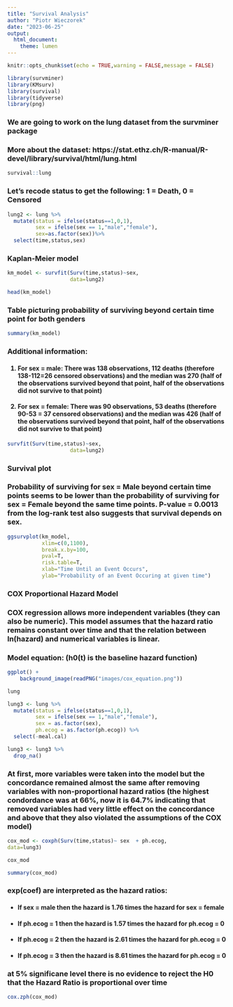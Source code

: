 ---
title: "Survival Analysis"
author: "Piotr Wieczorek"
date: "2023-06-25"
output: 
  html_document: 
    theme: lumen
---

```{r setup, include=FALSE}
knitr::opts_chunk$set(echo = TRUE,warning = FALSE,message = FALSE)
```

```{r}
library(survminer)
library(KMsurv)
library(survival)
library(tidyverse)
library(png)
```

### We are going to work on the lung dataset from the survminer package

### More about the dataset: https://stat.ethz.ch/R-manual/R-devel/library/survival/html/lung.html

```{r}
survival::lung
```
### Let's recode status to get the following: 1 = Death, 0 = Censored

```{r}
lung2 <- lung %>%
  mutate(status = ifelse(status==1,0,1),
         sex = ifelse(sex == 1,"male","female"),
         sex=as.factor(sex))%>%
  select(time,status,sex)
```

### Kaplan-Meier model
```{r}
km_model <- survfit(Surv(time,status)~sex,
                    data=lung2)
```

```{r}
head(km_model)
```

### Table picturing probability of surviving beyond certain time point for both genders
```{r}
summary(km_model)
```

### Additional information:
<h4>1. For sex = male: There was 138 observations, 112 deaths (therefore 138-112=26 censored observations) and the median was 270 (half of the observations survived beyond that point, half of the observations did not survive to that point)</h4>
<h4>2. For sex = female: There was 90 observations, 53 deaths (therefore 90-53 = 37 censored observations) and the median was 426 (half of the observations survived beyond that point, half of the observations did not survive to that point)</h4>
```{r}
survfit(Surv(time,status)~sex,
                    data=lung2)
```

### Survival plot

### Probability of surviving for sex = Male beyond certain time points seems to be lower than the probability of surviving for sex = Female beyond the same time points. P-value = 0.0013 from the log-rank test also suggests that survival depends on sex.
```{r,fig.width=10,fig.height=6}
ggsurvplot(km_model,
           xlim=c(0,1100),
           break.x.by=100,
           pval=T,
           risk.table=T,
           xlab="Time Until an Event Occurs",
           ylab="Probability of an Event Occuring at given time")
```


### COX Proportional Hazard Model

### COX regression allows more independent variables (they can also be numeric). This model assumes that the hazard ratio remains constant over time and that the relation between ln(hazard) and numerical variables is linear.

### Model equation: (h0(t) is the baseline hazard function) 
```{r,fig.width=6,fig.height=1.5,fig.align='center'}
ggplot() + 
    background_image(readPNG("images/cox_equation.png"))
```

```{r}
lung
```

```{r}
lung3 <- lung %>%
  mutate(status = ifelse(status==1,0,1),
         sex = ifelse(sex == 1,"male","female"),
         sex = as.factor(sex),
         ph.ecog = as.factor(ph.ecog)) %>%
  select(-meal.cal)
```



```{r}
lung3 <- lung3 %>%
  drop_na()
```



### At first, more variables were taken into the model but the concordance remained almost the same after removing variables with non-proportional hazard ratios (the highest condordance was at 66%, now it is 64.7% indicating that removed variables had very little effect on the concordance and above that they also violated the assumptions of the COX model)

```{r}
cox_mod <- coxph(Surv(time,status)~ sex  + ph.ecog,
data=lung3)
```



```{r}
cox_mod
```

```{r}
summary(cox_mod)
```

### exp(coef) are interpreted as the hazard ratios:

<h4>* If sex = male then the hazard is 1.76 times the hazard for sex = female</h4>
<h4>* If ph.ecog = 1 then the hazard is 1.57 times the hazard for ph.ecog = 0</h4>
<h4>* If ph.ecog = 2 then the hazard is 2.61 times the hazard for ph.ecog = 0</h4>
<h4>* If ph.ecog = 3 then the hazard is 8.61 times the hazard for ph.ecog = 0</h4>

### at 5% significane level there is no evidence to reject the H0 that the Hazard Ratio is proportional over time
```{r}
cox.zph(cox_mod)
```
































